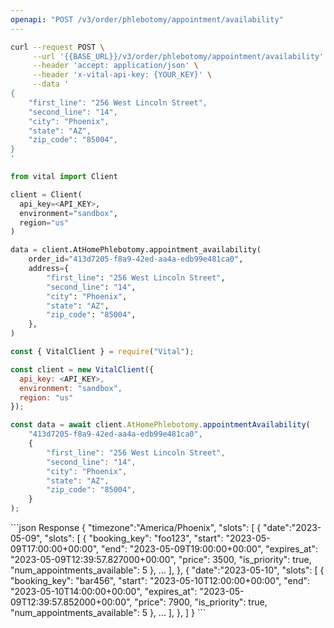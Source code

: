 ```yaml
---
openapi: "POST /v3/order/phlebotomy/appointment/availability"
---
```


<RequestExample>

```bash cURL
curl --request POST \
     --url '{{BASE_URL}}/v3/order/phlebotomy/appointment/availability' \
     --header 'accept: application/json' \
     --header 'x-vital-api-key: {YOUR_KEY}' \
     --data '
{
    "first_line": "256 West Lincoln Street",
    "second_line": "14",
    "city": "Phoenix",
    "state": "AZ",
    "zip_code": "85004",
}
'
```

```python Python
from vital import Client

client = Client(
  api_key=<API_KEY>,
  environment="sandbox",
  region="us"
)

data = client.AtHomePhlebotomy.appointment_availability(
    order_id="413d7205-f8a9-42ed-aa4a-edb99e481ca0",
    address={
        "first_line": "256 West Lincoln Street",
        "second_line": "14",
        "city": "Phoenix",
        "state": "AZ",
        "zip_code": "85004",
    },
)
```

```javascript Node
const { VitalClient } = require("Vital");

const client = new VitalClient({
  api_key: <API_KEY>,
  environment: "sandbox",
  region: "us"
});

const data = await client.AtHomePhlebotomy.appointmentAvailability(
    "413d7205-f8a9-42ed-aa4a-edb99e481ca0",
    {
        "first_line": "256 West Lincoln Street",
        "second_line": "14",
        "city": "Phoenix",
        "state": "AZ",
        "zip_code": "85004",
    }
);
```

</RequestExample>

<ResponseExample>
```json Response
{
    "timezone":"America/Phoenix",
    "slots": [
        {
            "date":"2023-05-09",
            "slots": [
                {
                    "booking_key": "foo123",
                    "start": "2023-05-09T17:00:00+00:00",
                    "end": "2023-05-09T19:00:00+00:00",
                    "expires_at": "2023-05-09T12:39:57.827000+00:00",
                    "price": 3500,
                    "is_priority": true,
                    "num_appointments_available": 5
                },
                ...
            ],
        },
        {
            "date":"2023-05-10",
            "slots": [
                {
                    "booking_key": "bar456",
                    "start": "2023-05-10T12:00:00+00:00",
                    "end": "2023-05-10T14:00:00+00:00",
                    "expires_at": "2023-05-09T12:39:57.852000+00:00",
                    "price": 7900,
                    "is_priority": true,
                    "num_appointments_available": 5
                },
                ...
            ],
        },
    ]
}
```
</ResponseExample>
